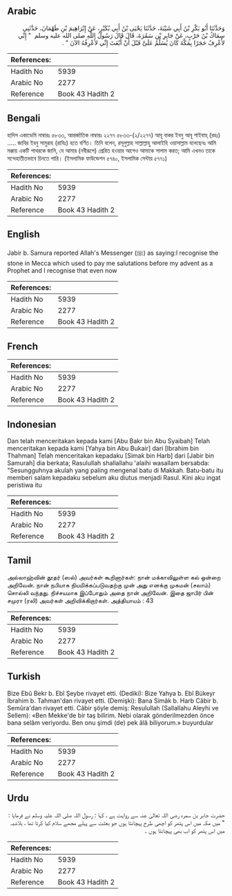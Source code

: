 ## Arabic


<div dir="rtl" lang="ar" style={{fontSize:'larger',backgroundColor:'#f8f9fa',padding:20}}>
وَحَدَّثَنَا أَبُو بَكْرِ بْنُ أَبِي شَيْبَةَ، حَدَّثَنَا يَحْيَى بْنُ أَبِي بُكَيْرٍ، عَنْ إِبْرَاهِيمَ بْنِ طَهْمَانَ، حَدَّثَنِي سِمَاكُ بْنُ حَرْبٍ، عَنْ جَابِرِ بْنِ سَمُرَةَ، قَالَ قَالَ رَسُولُ اللَّهِ صلى الله عليه وسلم ‏ "‏ إِنِّي لأَعْرِفُ حَجَرًا بِمَكَّةَ كَانَ يُسَلِّمُ عَلَىَّ قَبْلَ أَنْ أُبْعَثَ إِنِّي لأَعْرِفُهُ الآنَ ‏"‏ ‏.‏
</div>
<div style={{backgroundColor:'#f8f9fa',padding:20, marginBottom: 10}}><table> <thead> <tr> <th>References:</th> <th></th> </tr> </thead> <tbody><tr><td>Hadith No</td><td>5939</td></tr><tr><td>Arabic No</td><td>2277</td></tr><tr><td>Reference</td><td>Book 43 Hadith 2</td></tr></tbody></table></div>

## Bengali


<div dir="ltr" lang="bn" style={{fontSize:'larger',backgroundColor:'#f8f9fa',padding:20}}>
হাদিস একাডেমি নাম্বারঃ ৫৮৩৩, আন্তর্জাতিক নাম্বারঃ ২২৭৭ ৫৮৩৩-(২/২২৭৭) আবূ বাকর ইবনু আবূ শাইবাহ্ (রহঃ) ..... জাবির ইবনু সামুরাহ (রাযিঃ) হতে বর্ণিত। তিনি বলেন, রসূলুল্লাহ সাল্লাল্লাহু আলাইহি ওয়াসাল্লাম বলেছেনঃ আমি মক্কায় একটি পাথরকে জানি, যে আমার (নবীরূপে) প্রেরিত হওয়ার আগেও আমাকে সালাম করত; আমি এখনও তাকে সন্দেহাতীতভাবে চিনতে পারি। (ইসলামিক ফাউন্ডেশন ৫৭৪০, ইসলামিক সেন্টার ৫৭৭১)
</div>
<div style={{backgroundColor:'#f8f9fa',padding:20, marginBottom: 10}}><table> <thead> <tr> <th>References:</th> <th></th> </tr> </thead> <tbody><tr><td>Hadith No</td><td>5939</td></tr><tr><td>Arabic No</td><td>2277</td></tr><tr><td>Reference</td><td>Book 43 Hadith 2</td></tr></tbody></table></div>

## English


<div dir="ltr" lang="en" style={{fontSize:'larger',backgroundColor:'#f8f9fa',padding:20}}>
Jabir b. Samura reported Allah's Messenger (ﷺ) as saying:I recognise the stone in Mecca which used to pay me salutations before my advent as a Prophet and I recognise that even now
</div>
<div style={{backgroundColor:'#f8f9fa',padding:20, marginBottom: 10}}><table> <thead> <tr> <th>References:</th> <th></th> </tr> </thead> <tbody><tr><td>Hadith No</td><td>5939</td></tr><tr><td>Arabic No</td><td>2277</td></tr><tr><td>Reference</td><td>Book 43 Hadith 2</td></tr></tbody></table></div>

## French


<div dir="ltr" lang="fr" style={{fontSize:'larger',backgroundColor:'#f8f9fa',padding:20}}>

</div>
<div style={{backgroundColor:'#f8f9fa',padding:20, marginBottom: 10}}><table> <thead> <tr> <th>References:</th> <th></th> </tr> </thead> <tbody><tr><td>Hadith No</td><td>5939</td></tr><tr><td>Arabic No</td><td>2277</td></tr><tr><td>Reference</td><td>Book 43 Hadith 2</td></tr></tbody></table></div>

## Indonesian


<div dir="ltr" lang="id" style={{fontSize:'larger',backgroundColor:'#f8f9fa',padding:20}}>
Dan telah menceritakan kepada kami [Abu Bakr bin Abu Syaibah] Telah menceritakan kepada kami [Yahya bin Abu Bukair] dari [Ibrahim bin Thahman] Telah menceritakan kepadaku [Simak bin Harb] dari [Jabir bin Samurah] dia berkata; Rasulullah shallallahu 'alaihi wasallam bersabda: "Sesungguhnya akulah yang paling mengenal batu di Makkah. Batu-batu itu memberi salam kepadaku sebelum aku diutus menjadi Rasul. Kini aku ingat peristiwa itu
</div>
<div style={{backgroundColor:'#f8f9fa',padding:20, marginBottom: 10}}><table> <thead> <tr> <th>References:</th> <th></th> </tr> </thead> <tbody><tr><td>Hadith No</td><td>5939</td></tr><tr><td>Arabic No</td><td>2277</td></tr><tr><td>Reference</td><td>Book 43 Hadith 2</td></tr></tbody></table></div>

## Tamil


<div dir="ltr" lang="ta" style={{fontSize:'larger',backgroundColor:'#f8f9fa',padding:20}}>
அல்லாஹ்வின் தூதர் (ஸல்) அவர்கள் கூறினார்கள்: நான் மக்காவிலுள்ள கல் ஒன்றை அறிவேன். நான் நபியாக நியமிக்கப்படுவதற்கு முன் அது எனக்கு முகமன் (சலாம்) சொல்லி வந்தது. நிச்சயமாக இப்போதும் அதை நான் அறிவேன். இதை ஜாபிர் பின் சமுரா (ரலி) அவர்கள் அறிவிக்கிறார்கள். அத்தியாயம் : 43
</div>
<div style={{backgroundColor:'#f8f9fa',padding:20, marginBottom: 10}}><table> <thead> <tr> <th>References:</th> <th></th> </tr> </thead> <tbody><tr><td>Hadith No</td><td>5939</td></tr><tr><td>Arabic No</td><td>2277</td></tr><tr><td>Reference</td><td>Book 43 Hadith 2</td></tr></tbody></table></div>

## Turkish


<div dir="ltr" lang="tr" style={{fontSize:'larger',backgroundColor:'#f8f9fa',padding:20}}>
Bize Ebû Bekr b. Ebî Şeybe rivayet etti. (Dediki): Bize Yahya b. Ebî Bükeyr İbrahim b. Tahman'dan rivayet etti. (Demişki): Bana Simâk b. Harb Câbir b. Semûra'dan rivayet etti. Câbir şöyle demiş: Resulullah (Sallallahu Aleyhi ve Sellem): «Ben Mekke'de bir taş bilirim. Nebi olarak gönderilmezden önce bana selâm veriyordu. Ben onu şimdi (de) pek âlâ biliyorum.» buyurdular
</div>
<div style={{backgroundColor:'#f8f9fa',padding:20, marginBottom: 10}}><table> <thead> <tr> <th>References:</th> <th></th> </tr> </thead> <tbody><tr><td>Hadith No</td><td>5939</td></tr><tr><td>Arabic No</td><td>2277</td></tr><tr><td>Reference</td><td>Book 43 Hadith 2</td></tr></tbody></table></div>

## Urdu


<div dir="rtl" lang="ur" style={{fontSize:'larger',backgroundColor:'#f8f9fa',padding:20}}>
حضرت جابر بن سمرہ رضی اللہ تعالیٰ عنہ سے روایت ہے ، کہا : رسول اللہ صلی اللہ علیہ وسلم نے فرمایا : " میں مکہ میں اس پتھر کو اچھی طرح پہچانتا ہوں جو بعثت سے پہلے مجھے سلام کیا کرتا تھا ، بلاشبہ میں اس پتھر کو اب بھی پہچانتا ہوں ۔
</div>
<div style={{backgroundColor:'#f8f9fa',padding:20, marginBottom: 10}}><table> <thead> <tr> <th>References:</th> <th></th> </tr> </thead> <tbody><tr><td>Hadith No</td><td>5939</td></tr><tr><td>Arabic No</td><td>2277</td></tr><tr><td>Reference</td><td>Book 43 Hadith 2</td></tr></tbody></table></div>